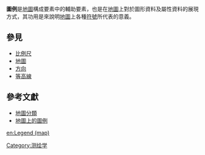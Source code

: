 {{no footnotes|time=2014-02-08T17:00:05+00:00}}
{{merge to|地图学|time=2016-05-23}}
'''圖例'''是[[地圖|地圖]]構成要素中的輔助要素，也是在[[地圖|地圖]]上對於圖形資料及屬性資料的展現方式，其功用是來說明[[地圖|地圖]]上各種[[符號|符號]]所代表的意義。

== 參見 ==
*[[比例尺|比例尺]]
*[[地圖|地圖]]
*[[方向|方向]]
*[[等高線|等高線]]

== 參考文獻 ==
*[http://gis.ascc.net/MapClassification/ 地圖分類] {{Wayback|url=http://gis.ascc.net/MapClassification/ |date=20140621084835 }}
*[https://web.archive.org/web/20140302005559/http://tw.knowledge.yahoo.com/question/question?qid=1007022208055 地圖上的圖例]
{{stub}}

[[Category:测绘学|Category:测绘学]]
[[en:Legend_(map)|en:Legend (map)]]